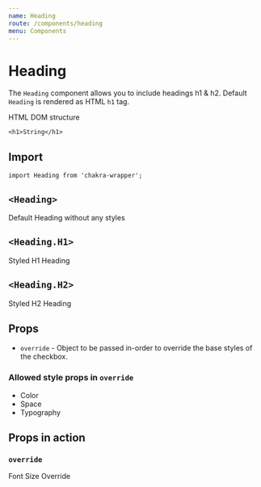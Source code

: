 ```yaml
---
name: Heading
route: /components/heading
menu: Components
---
```



# Heading

The `Heading` component allows you to include headings h1 & h2. Default `Heading` is rendered as HTML `h1` tag.

HTML DOM structure

```
<h1>String</h1>
```

## Import

```
import Heading from 'chakra-wrapper';
```

## `<Heading>`

<Playground>
  <Heading>Default Heading without any styles</Heading>
</Playground>

## `<Heading.H1>`

<Playground>
  <Heading.H1>Styled H1 Heading</Heading.H1>
</Playground>

## `<Heading.H2>`

<Playground>
  <Heading.H2>Styled H2 Heading</Heading.H2>
</Playground>

## Props

- `override` - Object to be passed in-order to override the base styles of the checkbox.

### Allowed style props in `override`

- Color
- Space
- Typography

## Props in action

### `override`

<Playground>
  <Heading.H1 override={{ fontSize: '6xl' }}>Font Size Override</Heading.H1>
</Playground>
